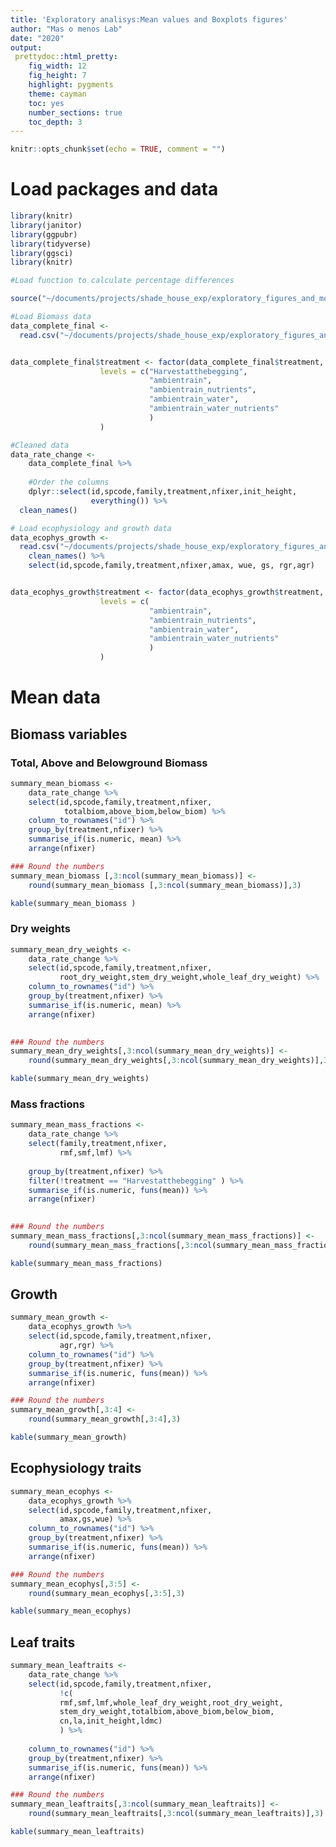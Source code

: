 ```yaml
---
title: 'Exploratory analisys:Mean values and Boxplots figures'
author: "Mas o menos Lab"
date: "2020"
output: 
 prettydoc::html_pretty:
    fig_width: 12
    fig_height: 7
    highlight: pygments
    theme: cayman   
    toc: yes
    number_sections: true
    toc_depth: 3
---
```



```r
knitr::opts_chunk$set(echo = TRUE, comment = "")
```

# Load packages and data
```r
library(knitr)
library(janitor)
library(ggpubr)
library(tidyverse)
library(ggsci)
library(knitr)

```


```r
#Load function to calculate percentage differences

source("~/documents/projects/shade_house_exp/exploratory_figures_and_models/codes/perc_difference_funtions_calculator.R")
```


```r

#Load Biomass data
data_complete_final <- 
  read.csv("~/documents/projects/shade_house_exp/exploratory_figures_and_models/data/data_for_biomass_leaftraits_models.csv", header = T)


data_complete_final$treatment <- factor(data_complete_final$treatment,
					levels = c("Harvestatthebegging",
							   "ambientrain", 
							   "ambientrain_nutrients",
							   "ambientrain_water",
							   "ambientrain_water_nutrients"
							   )
					)

#Cleaned data
data_rate_change <- 
    data_complete_final %>% 
    
    #Order the columns  
    dplyr::select(id,spcode,family,treatment,nfixer,init_height,
                  everything()) %>% 
  clean_names()

```




```r

# Load ecophysiology and growth data
data_ecophys_growth <- 
  read.csv("~/documents/projects/shade_house_exp/exploratory_figures_and_models/data/finalDat.csv", header = T) %>%
	clean_names() %>% 
	select(id,spcode,family,treatment,nfixer,amax, wue, gs, rgr,agr)


data_ecophys_growth$treatment <- factor(data_ecophys_growth$treatment,
					levels = c(
							   "ambientrain", 
							   "ambientrain_nutrients",
							   "ambientrain_water",
							   "ambientrain_water_nutrients"
							   )
					)

```


# Mean data 

## Biomass variables

### Total, Above and Belowground Biomass

```r
summary_mean_biomass <-  
	data_rate_change %>% 
	select(id,spcode,family,treatment,nfixer,
		    totalbiom,above_biom,below_biom) %>% 
	column_to_rownames("id") %>% 
	group_by(treatment,nfixer) %>% 
	summarise_if(is.numeric, mean) %>% 
	arrange(nfixer)

### Round the numbers
summary_mean_biomass [,3:ncol(summary_mean_biomass)] <-
	round(summary_mean_biomass [,3:ncol(summary_mean_biomass)],3) 

kable(summary_mean_biomass )

```

### Dry weights
```r
summary_mean_dry_weights <-  
	data_rate_change %>% 
	select(id,spcode,family,treatment,nfixer,
		   root_dry_weight,stem_dry_weight,whole_leaf_dry_weight) %>% 
	column_to_rownames("id") %>% 
	group_by(treatment,nfixer) %>% 
	summarise_if(is.numeric, mean) %>% 
	arrange(nfixer)
	

### Round the numbers
summary_mean_dry_weights[,3:ncol(summary_mean_dry_weights)] <-
	round(summary_mean_dry_weights[,3:ncol(summary_mean_dry_weights)],3) 

kable(summary_mean_dry_weights)
```

### Mass fractions

```r

summary_mean_mass_fractions <-  
	data_rate_change %>% 
	select(family,treatment,nfixer,
		   rmf,smf,lmf) %>%
		
	group_by(treatment,nfixer) %>% 
	filter(!treatment == "Harvestatthebegging" ) %>% 
	summarise_if(is.numeric, funs(mean)) %>% 
	arrange(nfixer) 
	

### Round the numbers
summary_mean_mass_fractions[,3:ncol(summary_mean_mass_fractions)] <-
	round(summary_mean_mass_fractions[,3:ncol(summary_mean_mass_fractions)],3) 

kable(summary_mean_mass_fractions)
```


## Growth 
```r
summary_mean_growth <-  
	data_ecophys_growth %>% 
	select(id,spcode,family,treatment,nfixer,
		   agr,rgr) %>% 
	column_to_rownames("id") %>% 
	group_by(treatment,nfixer) %>% 
	summarise_if(is.numeric, funs(mean)) %>% 
	arrange(nfixer)

### Round the numbers
summary_mean_growth[,3:4] <-
	round(summary_mean_growth[,3:4],3) 

kable(summary_mean_growth)
```


## Ecophysiology traits 

```r
summary_mean_ecophys <-  
	data_ecophys_growth %>% 
	select(id,spcode,family,treatment,nfixer,
		   amax,gs,wue) %>% 
	column_to_rownames("id") %>% 
	group_by(treatment,nfixer) %>% 
	summarise_if(is.numeric, funs(mean)) %>% 
	arrange(nfixer)

### Round the numbers
summary_mean_ecophys[,3:5] <-
	round(summary_mean_ecophys[,3:5],3) 

kable(summary_mean_ecophys)
```


## Leaf traits

```r
summary_mean_leaftraits <-  
	data_rate_change %>% 
	select(id,spcode,family,treatment,nfixer,
		   !c(
		   rmf,smf,lmf,whole_leaf_dry_weight,root_dry_weight,
		   stem_dry_weight,totalbiom,above_biom,below_biom,
		   cn,la,init_height,ldmc)
		   ) %>%
	
	column_to_rownames("id") %>% 
	group_by(treatment,nfixer) %>% 
	summarise_if(is.numeric, funs(mean)) %>% 
	arrange(nfixer)

### Round the numbers
summary_mean_leaftraits[,3:ncol(summary_mean_leaftraits)] <-
	round(summary_mean_leaftraits[,3:ncol(summary_mean_leaftraits)],3) 

kable(summary_mean_leaftraits)

```

